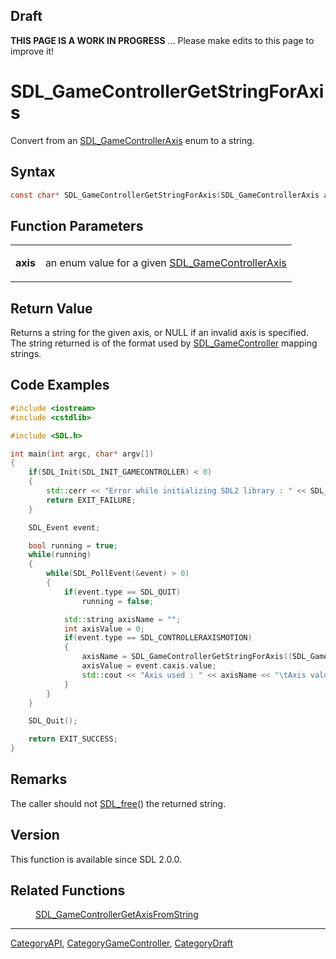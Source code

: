 == Draft ==

'''THIS PAGE IS A WORK IN PROGRESS''' ... Please make edits to this page to improve it!


<!-- #*^*^*^*^*See https://wiki.libsdl.org/SGFunctions for details on editing this page*^*^*^*^* -->
= SDL_GameControllerGetStringForAxis =

Convert from an [[SDL_GameControllerAxis]] enum to a string.

== Syntax ==

<syntaxhighlight lang='c'>
const char* SDL_GameControllerGetStringForAxis(SDL_GameControllerAxis axis);
</syntaxhighlight>

== Function Parameters ==

{|
|'''axis'''
|an enum value for a given [[SDL_GameControllerAxis]]
|}

== Return Value ==

Returns a string for the given axis, or NULL if an invalid axis is
specified. The string returned is of the format used by
[[SDL_GameController]] mapping strings.

== Code Examples == 
<!-- #Example1 Start -->
<syntaxhighlight lang='c++'>
#include <iostream>
#include <cstdlib>

#include <SDL.h>

int main(int argc, char* argv[])
{
    if(SDL_Init(SDL_INIT_GAMECONTROLLER) < 0)
    {
        std::cerr << "Error while initializing SDL2 library : " << SDL_GetError() << std::endl;
        return EXIT_FAILURE;
    }

    SDL_Event event;

    bool running = true;
    while(running)
    {
        while(SDL_PollEvent(&event) > 0)
        {
            if(event.type == SDL_QUIT)
                running = false;

            std::string axisName = "";
            int axisValue = 0;
            if(event.type == SDL_CONTROLLERAXISMOTION)
            {
                axisName = SDL_GameControllerGetStringForAxis((SDL_GameControllerAxis) event.caxis.axis);
                axisValue = event.caxis.value;
                std::cout << "Axis used : " << axisName << "\tAxis value : " << axisValue << std::endl;
            }
        }
    }

    SDL_Quit();

    return EXIT_SUCCESS;
}

</syntaxhighlight>
<!-- #End Example1 -->

== Remarks ==

The caller should not [[SDL_free]]() the returned string.

== Version ==

This function is available since SDL 2.0.0.

== Related Functions ==

:[[SDL_GameControllerGetAxisFromString]]

----
[[CategoryAPI]], [[CategoryGameController]], [[CategoryDraft]]


